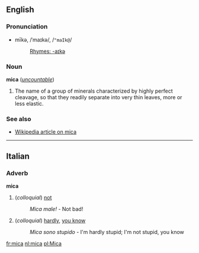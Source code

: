==English==
===Pronunciation===
*mīkə, /ˈmaɪkə/, /<tt>"maIk@</tt>/
*:[[Rhymes:English:-aɪkə|Rhymes: -aɪkə]]

===Noun===
'''mica''' (''[[uncountable]]'')

#The name of a group of minerals characterized by highly perfect cleavage, so that they readily separate into very thin leaves, more or less elastic.

===See also===
*[[w:Mica|Wikipedia article on mica]]

----

==Italian==
===Adverb===
'''mica'''

#(''colloquial'') [[not]]
#:''Mica male!'' - Not bad!
#(''colloquial'') [[hardly]], [[you know]]
#:''Mica sono stupido'' - I'm hardly stupid; I'm not stupid, you know

[[fr:mica]]
[[nl:mica]]
[[pl:Mica]]